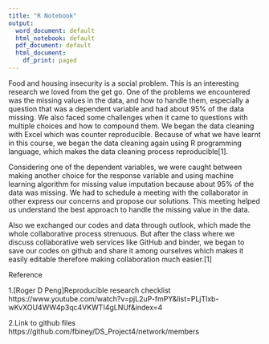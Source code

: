 ---
title: "R Notebook"
output:
  word_document: default
  html_notebook: default
  pdf_document: default
  html_document:
    df_print: paged
---

Food and housing insecurity is a social problem. This is an interesting research we loved from the get go.
One of the problems we encountered was the missing values in the data, and how to handle them, especially a question that was a dependent variable and had about 95% of the data missing. We also faced some challenges when it came to questions with multiple choices and how to compound them.
We began the data cleaning with Excel which was counter reproducible. Because of what we have learnt in this course, we began the data cleaning again using R programming language, which makes the data cleaning process reproducible[1].


Considering one of the dependent variables, we were caught between making another choice for the response  variable and using machine learning algorithm for missing value imputation because about 95% of the data was missing. We had to schedule a meeting with the collaborator in other express our concerns and propose our solutions. This meeting helped us understand the best approach to handle the missing value in the data.

Also we exchanged our codes and data through outlook, which made the whole collaborative process strenuous. But after the class where we discuss collaborative web services like GitHub and binder, we began to save our codes on github and share it among ourselves which makes it easily editable therefore making collaboration much easier.[1]


Reference

1.[Roger D Peng]Reproducible research checklist 
  https://www.youtube.com/watch?v=pjL2uP-fmPY&list=PLjTlxb-wKvXOU4WW4p3qc4VKWTI4gLNUf&index=4

2.Link to github files
 https://github.com/fbiney/DS_Project4/network/members
